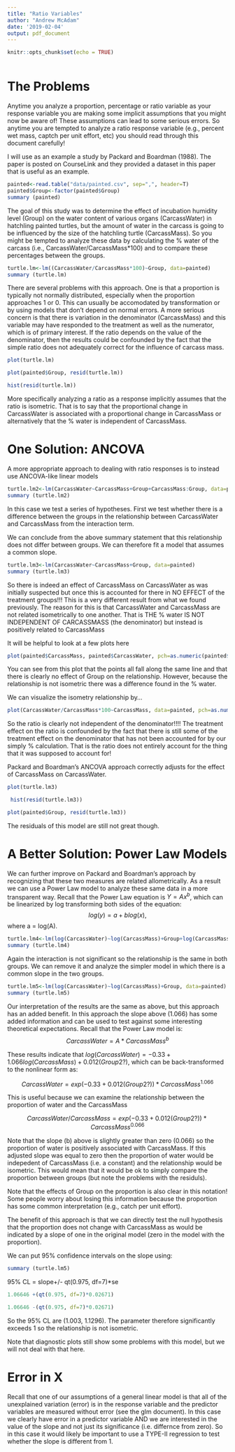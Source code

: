 ```yaml
---
title: "Ratio Variables"
author: "Andrew McAdam"
date: '2019-02-04'
output: pdf_document
---
```


```r
knitr::opts_chunk$set(echo = TRUE)
```

\tableofcontents  
```r

```

# The Problems

Anytime you analyze a proportion, percentage or ratio variable as your response variable you are making some implicit assumptions that you might now be aware of!  These assumptions can lead to some serious errors.  So anytime you are tempted to analyze a ratio response variable (e.g., percent wet mass, captch per unit effort, etc) you should read through this document carefully!

I will use as an example a study by Packard and Boardman (1988).  The paper is posted on CourseLink and they provided a dataset in this paper that is useful as an example.

```r
painted<-read.table("data/painted.csv", sep=",", header=T)
painted$Group<-factor(painted$Group)
summary (painted)
```

 The goal of this study was to determine the effect of incubation humidity level (Group) on the water content of various organs (CarcassWater) in hatchling painted turtles, but the amount of water in the carcass is going to be influenced by the size of the hatchling turtle (CarcassMass).  So you might be tempted to analyze these data by calculating the % water of the carcass (i.e., CarcassWater/CarcassMass*100) and to compare these percentages between the groups.

```r
turtle.lm<-lm((CarcassWater/CarcassMass*100)~Group, data=painted)
summary (turtle.lm)
```

There are several problems with this approach.  One is that a proportion is typically not normally distributed, especially when the proportion approaches 1 or 0.  This can usually be accomodated by transformation or by using models that don't depend on normal errors.  A more serious concern is that there is variation in the denominator (CarcassMass) and this variable may have responded to the treatment as well as the numerator, which is of primary interest.  If the ratio depends on the value of the denominator, then the results could be confounded by the fact that the simple ratio does not adequately correct for the influence of carcass mass.

```r
plot(turtle.lm)
```



```r
plot(painted$Group, resid(turtle.lm))
```

```r
hist(resid(turtle.lm))
```

More specifically analyzing a ratio as a response implicitly assumes that the ratio is isometric.  That is to say that the proportional change in CarcassWater is associated with a proportional change in CarcassMass or alternatively that the % water is independent of CarcassMass.

 
# One Solution: ANCOVA
A more appropriate approach to dealing with ratio responses is to instead use ANCOVA-like linear models

```r
turtle.lm2<-lm(CarcassWater~CarcassMass+Group+CarcassMass:Group, data=painted)
summary (turtle.lm2)
```


In this case we test a series of hypotheses.  First we test whether there is a difference between the groups in the relationship between CarcassWater and CarcassMass from the interaction term.

We can conclude from the above summary statement that this relationship does not differ between groups.  We can therefore fit a model that assumes a common slope.

```r
turtle.lm3<-lm(CarcassWater~CarcassMass+Group, data=painted)
summary (turtle.lm3)
```

So there is indeed an effect of CarcassMass on CarcassWater as was initially suspected but once this is accounted for there in NO EFFECT of the treatment groups!!!  This is a very different result from what we found previously.  The reason for this is that CarcassWater and CarcassMass are not related isometrically to one another.  That is THE % water IS NOT INDEPENDENT OF CARCASSMASS (the denominator) but instead is positively related to CarcassMass

 It will be helpful to look at a few plots here

```r
plot(painted$CarcassMass, painted$CarcassWater, pch=as.numeric(painted$Group))
```



You can see from this plot that the points all fall along the same line and that there is clearly no effect of Group on the relationship.  However, because the relationship is not isometric there was a difference found in the % water.

 We can visualize the isometry relationship by...
 
```r
plot(CarcassWater/CarcassMass*100~CarcassMass, data=painted, pch=as.numeric(Group), ylab="%water")
```

So the ratio is clearly not independent of the denominator!!!!  The treatment effect on the ratio is confounded by the fact that there is still some of the treatment effect on the denominator that has not been accounted for by our simply % calculation.  That is the ratio does not entirely account for the thing that it was supposed to account for!

Packard and Boardman's ANCOVA approach correctly adjusts for the effect of CarcassMass on CarcassWater.

```r
plot(turtle.lm3)
```

```r
 hist(resid(turtle.lm3))
```

```r
plot(painted$Group, resid(turtle.lm3))
```

The residuals of this model are still not great though.

# A Better Solution: Power Law Models
We can further improve on Packard and Boardman's approach by recognizing that these two measures are related allometrically.  As a result we can use a Power Law model to analyze these same data in a more transparent way.  Recall that the Power Law equation is $Y=Ax^b$, which can be linearized by log transforming both sides of the equation: $$log(y)=a + b log(x),$$
where a = log(A).

```r
turtle.lm4<-lm(log(CarcassWater)~log(CarcassMass)+Group+log(CarcassMass):Group, data=painted)
summary (turtle.lm4)
```

Again the interaction is not significant so the relationship is the same in both groups.  We can remove it and analyze the simpler model in which there is a common slope in the two groups.

```r
turtle.lm5<-lm(log(CarcassWater)~log(CarcassMass)+Group, data=painted)
summary (turtle.lm5)
```

Our interpretation of the results are the same as above, but this approach has an added benefit.  In this approach the slope above (1.066) has some added information and can be used to test against some interesting theoretical expectations.  Recall that the Power Law model is: $$CarcassWater=A*CarcassMass^b$$

These results indicate that $log(CarcassWater)= -0.33 + 1.066log(CarcassMass)+0.012(Group2?),$ which can be back-transformed to the nonlinear form as:
 
  $$CarcassWater=exp(-0.33+0.012(Group2?))*CarcassMass^{1.066}$$

This is useful because we can examine the relationship between the proportion of water and the CarcassMass

 $$CarcassWater/CarcassMass = exp(-0.33+0.012(Group2?))*CarcassMass^{0.066}$$

Note that the slope (b) above is slightly greater than zero (0.066) so the proportion of water is positively associated with CarcassMass.  If this adjusted slope was equal to zero then the proportion of water would be indepedent of CarcassMass (i.e. a constant) and the relationship would be isometric.  This would mean that it would be ok to simply compare the proportion between groups (but note the problems with the residuls).

Note that the effects of Group on the proportion is also clear in this notation!  Some people worry about losing this information because the proportion has some common interpretation (e.g., catch per unit effort).

The benefit of this approach is that we can directly test the null hypothesis that the proportion does not change with CarcassMass as would be indicated by a slope of one in the original model (zero in the model with the proportion).

 We can put 95% confidence intervals on the slope using:

```r
summary (turtle.lm5)
```

 95% CL = slope+/- qt(0.975, df=7)*se

```r
1.06646 +(qt(0.975, df=7)*0.02671)
```


```r
1.06646 -(qt(0.975, df=7)*0.02671)
```


So the 95% CL are (1.003, 1.1296).  The parameter therefore significantly exceeds 1 so the relationship is not isometric.

Note that diagnostic plots still show some problems with this model, but we will not deal with that here.

# Error in X
Recall that one of our assumptions of a general linear model is that all of the unexplained variation (error) is in the response variable and the predictor variables are measured without error (see the glm document).  In this case we clearly have error in a predictor variable AND we are interested in the value of the slope and not just its significance (i.e. differnce from zero).  So in this case it would likely be important to use a TYPE-II regression to test whether the slope is different from 1.
